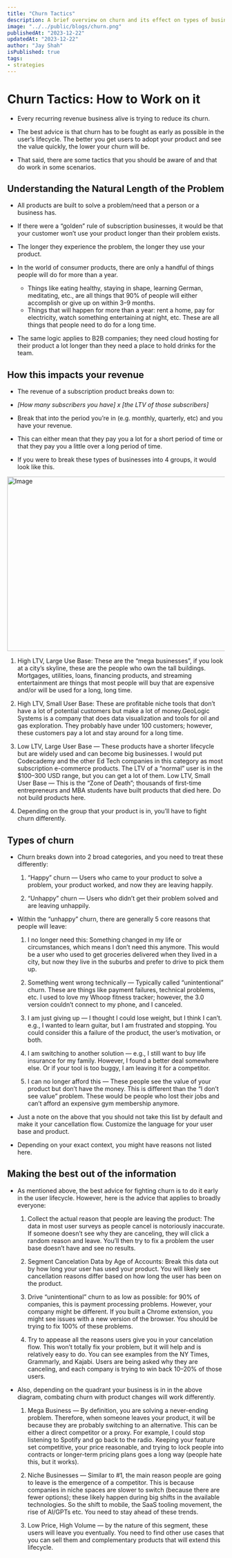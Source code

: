 ```yaml
---
title: "Churn Tactics"
description: A brief overview on churn and its effect on types of businesses
image: "../../public/blogs/churn.png"
publishedAt: "2023-12-22"
updatedAt: "2023-12-22"
author: "Jay Shah"
isPublished: true
tags: 
- strategies
---
```



# Churn Tactics: How to Work on it

- Every recurring revenue business alive is trying to reduce its churn.

- The best advice is that churn has to be fought as early as possible in the user’s lifecycle. The better you get users to adopt your product and see the value quickly, the lower your churn will be.

- That said, there are some tactics that you should be aware of and that do work in some scenarios.

## Understanding the Natural Length of the Problem

- All products are built to solve a problem/need that a person or a business has.

- If there were a “golden” rule of subscription businesses, it would be that your customer won’t use your product longer than their problem exists.

- The longer they experience the problem, the longer they use your product.

- In the world of consumer products, there are only a handful of things people will do for more than a year.

    - Things like eating healthy, staying in shape, learning German, meditating, etc., are all things that 90% of people will either accomplish or give up on within 3–9 months.
    - Things that will happen for more than a year: rent a home, pay for electricity, watch something entertaining at night, etc. These are all things that people need to do for a long time.

- The same logic applies to B2B companies; they need cloud hosting for their product a lot longer than they need a place to hold drinks for the team.

## How this impacts your revenue

- The revenue of a subscription product breaks down to:

- *[How many subscribers you have] x [the LTV of those subscribers]*

- Break that into the period you’re in (e.g. monthly, quarterly, etc) and you have your revenue.

- This can either mean that they pay you a lot for a short period of time or that they pay you a little over a long period of time.

- If you were to break these types of businesses into 4 groups, it would look like this.‍

<Image
  src="/blogs/business.png"
  width="718"
  height="404"
  alt="Image"
  sizes="100vw"
/>

1. High LTV, Large Use Base: These are the “mega businesses”, if you look at a city’s skyline, these are the people who own the tall buildings. Mortgages, utilities, loans, financing products, and streaming entertainment are things that most people will buy that are expensive and/or will be used for a long, long time.

2. High LTV, Small User Base: These are profitable niche tools that don’t have a lot of potential customers but make a lot of money. ​GeoLogic Systems​ is a company that does data visualization and tools for oil and gas exploration. They probably have under 100 customers; however, these customers pay a lot and stay around for a long time.

3. Low LTV, Large User Base — These products have a shorter lifecycle but are widely used and can become big businesses. I would put Codecademy and the other Ed Tech companies in this category as most subscription e-commerce products. The LTV of a “normal” user is in the $100–300 USD range, but you can get a lot of them.
Low LTV, Small User Base — This is the “Zone of Death”; thousands of first-time entrepreneurs and MBA students have built products that died here. Do not build products here.

4. Depending on the group that your product is in, you’ll have to fight churn differently.

## Types of churn

- Churn breaks down into 2 broad categories, and you need to treat these differently:

    1. “Happy” churn — Users who came to your product to solve a problem, your product worked, and now they are leaving happily.

    2. “Unhappy” churn — Users who didn’t get their problem solved and are leaving unhappily.

- Within the “unhappy” churn, there are generally 5 core reasons that people will leave:

    1. I no longer need this: Something changed in my life or circumstances, which means I don’t need this anymore. This would be a user who used to get groceries delivered when they lived in a city, but now they live in the suburbs and prefer to drive to pick them up.
    
    2. Something went wrong technically — Typically called “unintentional” churn. These are things like payment failures, technical problems, etc. I used to love my Whoop fitness tracker; however, the 3.0 version couldn’t connect to my phone, and I canceled.
    
    3. I am just giving up — I thought I could lose weight, but I think I can’t. e.g., I wanted to learn guitar, but I am frustrated and stopping. You could consider this a failure of the product, the user’s motivation, or both.
    
    4. I am switching to another solution — e.g., I still want to buy life insurance for my family. However, I found a better deal somewhere else. Or if your tool is too buggy, I am leaving it for a competitor.
    
    5. I can no longer afford this — These people see the value of your product but don’t have the money. This is different than the “I don’t see value” problem. These would be people who lost their jobs and can’t afford an expensive gym membership anymore.

- Just a note on the above that you should not take this list by default and make it your cancellation flow. Customize the language for your user base and product.

- Depending on your exact context, you might have reasons not listed here.

## Making the best out of the information

- As mentioned above, the best advice for fighting churn is to do it early in the user lifecycle. However, here is the advice that applies to broadly everyone:

    1. Collect the actual reason that people are leaving the product: The data in most user surveys as people cancel is notoriously inaccurate. If someone doesn’t see why they are canceling, they will click a random reason and leave. You’ll then try to fix a problem the user base doesn’t have and see no results.

    2. Segment Cancelation Data by Age of Accounts: Break this data out by how long your user has used your product. You will likely see cancellation reasons differ based on how long the user has been on the product.

    3. Drive “unintentional” churn to as low as possible: for 90% of companies, this is payment processing problems. However, your company might be different. If you built a Chrome extension, you might see issues with a new version of the browser. You should be trying to fix 100% of these problems.

    4. Try to appease all the reasons users give you in your cancelation flow. This won’t totally fix your problem, but it will help and is relatively easy to do. You can see ​examples from the NY Times, Grammarly, and Kajabi. Users are being asked why they are canceling, and each company is trying to win back 10–20% of those users.

- Also, depending on the quadrant your business is in in the above diagram, combating churn with product changes will work differently.

    1. Mega Business — By definition, you are solving a never-ending problem. Therefore, when someone leaves your product, it will be because they are probably switching to an alternative. This can be either a direct competitor or a proxy. For example, I could stop listening to Spotify and go back to the radio. Keeping your feature set competitive, your price reasonable, and trying to lock people into contracts or longer-term pricing plans goes a long way (people hate this, but it works).

    2. Niche Businesses — Similar to #1, the main reason people are going to leave is the emergence of a competitor. This is because companies in niche spaces are slower to switch (because there are fewer options); these likely happen during big shifts in the available technologies. So the shift to mobile, the SaaS tooling movement, the rise of AI/GPTs etc. You need to stay ahead of these trends.

    3. Low Price, High Volume — by the nature of this segment, these users will leave you eventually. You need to find other use cases that you can sell them and complementary products that will extend this lifecycle.